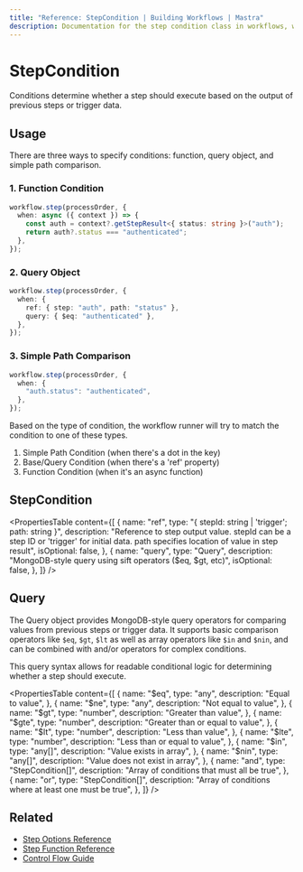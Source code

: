 ```yaml
---
title: "Reference: StepCondition | Building Workflows | Mastra"
description: Documentation for the step condition class in workflows, which determines whether a step should execute based on the output of previous steps or trigger data.
---
```


# StepCondition

Conditions determine whether a step should execute based on the output of previous steps or trigger data.

## Usage

There are three ways to specify conditions: function, query object, and simple path comparison.

### 1. Function Condition

```typescript copy showLineNumbers
workflow.step(processOrder, {
  when: async ({ context }) => {
    const auth = context?.getStepResult<{ status: string }>("auth");
    return auth?.status === "authenticated";
  },
});
```

### 2. Query Object

```typescript copy showLineNumbers
workflow.step(processOrder, {
  when: {
    ref: { step: "auth", path: "status" },
    query: { $eq: "authenticated" },
  },
});
```

### 3. Simple Path Comparison

```typescript copy showLineNumbers
workflow.step(processOrder, {
  when: {
    "auth.status": "authenticated",
  },
});
```

Based on the type of condition, the workflow runner will try to match the condition to one of these types.

1. Simple Path Condition (when there's a dot in the key)
2. Base/Query Condition (when there's a 'ref' property)
3. Function Condition (when it's an async function)

## StepCondition

<PropertiesTable
  content={[
    {
      name: "ref",
      type: "{ stepId: string | 'trigger'; path: string }",
      description:
        "Reference to step output value. stepId can be a step ID or 'trigger' for initial data. path specifies location of value in step result",
      isOptional: false,
    },
    {
      name: "query",
      type: "Query<any>",
      description: "MongoDB-style query using sift operators ($eq, $gt, etc)",
      isOptional: false,
    },
  ]}
/>

## Query

The Query object provides MongoDB-style query operators for comparing values from previous steps or trigger data. It supports basic comparison operators like `$eq`, `$gt`, `$lt` as well as array operators like `$in` and `$nin`, and can be combined with and/or operators for complex conditions.

This query syntax allows for readable conditional logic for determining whether a step should execute.

<PropertiesTable
  content={[
    {
      name: "$eq",
      type: "any",
      description: "Equal to value",
    },
    {
      name: "$ne",
      type: "any",
      description: "Not equal to value",
    },
    {
      name: "$gt",
      type: "number",
      description: "Greater than value",
    },
    {
      name: "$gte",
      type: "number",
      description: "Greater than or equal to value",
    },
    {
      name: "$lt",
      type: "number",
      description: "Less than value",
    },
    {
      name: "$lte",
      type: "number",
      description: "Less than or equal to value",
    },
    {
      name: "$in",
      type: "any[]",
      description: "Value exists in array",
    },
    {
      name: "$nin",
      type: "any[]",
      description: "Value does not exist in array",
    },
    {
      name: "and",
      type: "StepCondition[]",
      description: "Array of conditions that must all be true",
    },
    {
      name: "or",
      type: "StepCondition[]",
      description: "Array of conditions where at least one must be true",
    },
  ]}
/>

## Related

- [Step Options Reference](./step-options.mdx)
- [Step Function Reference](./step-function.mdx)
- [Control Flow Guide](../../docs/workflows-legacy/control-flow.mdx)

